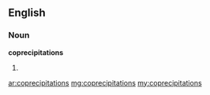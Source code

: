 ==English==

===Noun===
'''coprecipitations'''

# {{plural of|coprecipitation}}

[[ar:coprecipitations]]
[[mg:coprecipitations]]
[[my:coprecipitations]]